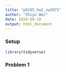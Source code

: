 ```yaml
---
title: "p8105_hw2_zw2975"
author: "Zhiyu Wei"
date: 2024-09-10
output: html_document
---
```


### Setup
```r
library(tidyverse)
```


### Problem 1
